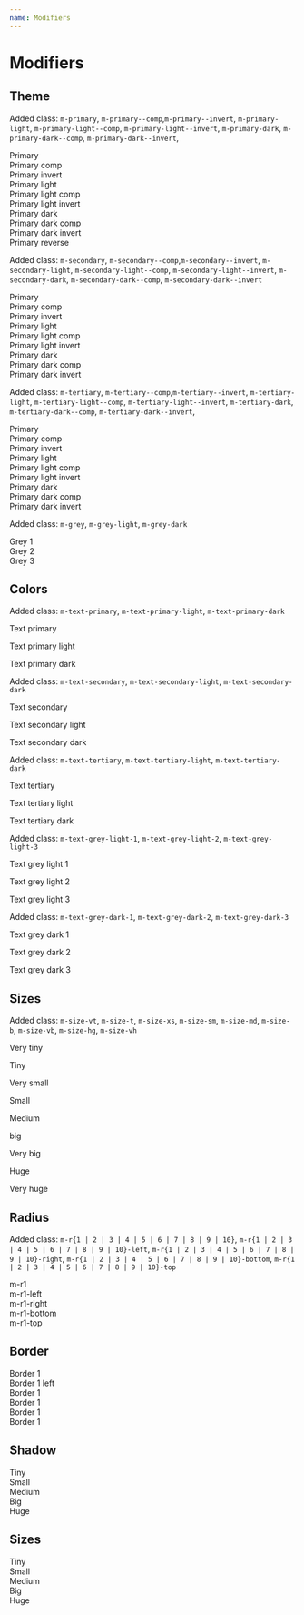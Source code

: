 ```yaml
---
name: Modifiers
---
```



# Modifiers

## Theme

Added class: `m-primary`, `m-primary--comp`,`m-primary--invert`, `m-primary-light`, `m-primary-light--comp`, `m-primary-light--invert`, `m-primary-dark`, `m-primary-dark--comp`, `m-primary-dark--invert`,

<DocumentationWrapper>
  <div class="m-primary u-tc">
   Primary
  </div>
   <div class="m-primary--comp u-tc">
   Primary comp
  </div>
    <div class="m-primary--invert u-tc">
   Primary invert
  </div>
  <div class="m-primary-light u-tc">
   Primary light
  </div>
  <div class="m-primary-light--comp u-tc">
   Primary light comp
  </div>
  <div class="m-primary-light--invert u-tc">
   Primary light invert
  </div>
  <div class="m-primary-dark u-tc">
   Primary dark
  </div>
  <div class="m-primary-dark--comp u-tc">
   Primary dark comp
  </div>
  <div class="m-primary-dark--invert u-tc">
   Primary dark invert
  </div>
  <div class="m-primary--reverse u-tc">
   Primary reverse
  </div>
</DocumentationWrapper>

Added class: `m-secondary`, `m-secondary--comp`,`m-secondary--invert`, `m-secondary-light`, `m-secondary-light--comp`, `m-secondary-light--invert`, `m-secondary-dark`, `m-secondary-dark--comp`, `m-secondary-dark--invert`

<DocumentationWrapper>
  <div class="m-secondary u-tc">
   Primary
  </div>
   <div class="m-secondary--comp u-tc">
   Primary comp
  </div>
    <div class="m-secondary--invert u-tc">
   Primary invert
  </div>
  <div class="m-secondary-light u-tc">
   Primary light
  </div>
  <div class="m-secondary-light--comp u-tc">
   Primary light comp
  </div>
  <div class="m-secondary-light--invert u-tc">
   Primary light invert
  </div>
  <div class="m-secondary-dark u-tc">
   Primary dark
  </div>
  <div class="m-secondary-dark--comp u-tc">
   Primary dark comp
  </div>
  <div class="m-secondary-dark--invert u-tc">
   Primary dark invert
  </div>
</DocumentationWrapper>

Added class: `m-tertiary`, `m-tertiary--comp`,`m-tertiary--invert`, `m-tertiary-light`, `m-tertiary-light--comp`, `m-tertiary-light--invert`, `m-tertiary-dark`, `m-tertiary-dark--comp`, `m-tertiary-dark--invert`,

<DocumentationWrapper>
  <div class="m-tertiary u-tc">
   Primary
  </div>
   <div class="m-tertiary--comp u-tc">
   Primary comp
  </div>
    <div class="m-tertiary--invert u-tc">
   Primary invert
  </div>
  <div class="m-tertiary-light u-tc">
   Primary light
  </div>
  <div class="m-tertiary-light--comp u-tc">
   Primary light comp
  </div>
  <div class="m-tertiary-light--invert u-tc">
   Primary light invert
  </div>
  <div class="m-tertiary-dark u-tc">
   Primary dark
  </div>
  <div class="m-tertiary-dark--comp u-tc">
   Primary dark comp
  </div>
  <div class="m-tertiary-dark--invert u-tc">
   Primary dark invert
  </div>
</DocumentationWrapper>

Added class: `m-grey`, `m-grey-light`, `m-grey-dark`

<DocumentationWrapper>
  <div class="m-grey-1 u-tc">
   Grey 1
  </div>
  <div class="m-grey-2 u-tc">
   Grey 2
  </div>
  <div class="m-grey-3 u-tc">
   Grey 3
  </div>
</DocumentationWrapper>

## Colors

Added class: `m-text-primary`, `m-text-primary-light`, `m-text-primary-dark`

<DocumentationWrapper>
  <p class="m-text-primary">Text primary</p>
  <p class="m-text-primary-light">Text primary light</p>
  <p class="m-text-primary-dark">Text primary dark</p>
</DocumentationWrapper>

Added class: `m-text-secondary`, `m-text-secondary-light`, `m-text-secondary-dark`

<DocumentationWrapper>
  <p class="m-text-secondary">Text secondary</p>
  <p class="m-text-secondary-light">Text secondary light</p>
  <p class="m-text-secondary-dark">Text secondary dark</p>
</DocumentationWrapper>

Added class: `m-text-tertiary`, `m-text-tertiary-light`, `m-text-tertiary-dark`

<DocumentationWrapper>
  <p class="m-text-tertiary">Text tertiary</p>
  <p class="m-text-tertiary-light">Text tertiary light</p>
  <p class="m-text-tertiary-dark">Text tertiary dark</p>
</DocumentationWrapper>

Added class: `m-text-grey-light-1`, `m-text-grey-light-2`, `m-text-grey-light-3`

<DocumentationWrapper>
  <p class="m-text-grey-light-1">Text grey light 1</p>
  <p class="m-text-grey-light-2">Text grey light 2</p>
  <p class="m-text-grey-light-3">Text grey light 3</p>
</DocumentationWrapper>

Added class: `m-text-grey-dark-1`, `m-text-grey-dark-2`, `m-text-grey-dark-3`

<DocumentationWrapper>
  <p class="m-text-grey-dark-1">Text grey dark 1</p>
  <p class="m-text-grey-dark-2">Text grey dark 2</p>
  <p class="m-text-grey-dark-3">Text grey dark 3</p>
</DocumentationWrapper>

## Sizes

Added class: `m-size-vt`, `m-size-t`, `m-size-xs`, `m-size-sm`, `m-size-md`, `m-size-b`, `m-size-vb`, `m-size-hg`, `m-size-vh`

<DocumentationWrapper>
<p class="m-size-xt">Very tiny</p>
<p class="m-size-ty">Tiny</p>
<p class="m-size-xs">Very small</p>
<p class="m-size-sm">Small</p>
<p class="m-size-md">Medium</p>
<p class="m-size-lg">big</p>
<p class="m-size-xl">Very big</p>
<p class="m-size-hg">Huge</p>
<p class="m-size-xh">Very huge</p>
</DocumentationWrapper>

## Radius

Added class: `m-r{1 | 2 | 3 | 4 | 5 | 6 | 7 | 8 | 9 | 10}`, `m-r{1 | 2 | 3 | 4 | 5 | 6 | 7 | 8 | 9 | 10}-left`, `m-r{1 | 2 | 3 | 4 | 5 | 6 | 7 | 8 | 9 | 10}-right`, `m-r{1 | 2 | 3 | 4 | 5 | 6 | 7 | 8 | 9 | 10}-bottom`, `m-r{1 | 2 | 3 | 4 | 5 | 6 | 7 | 8 | 9 | 10}-top`

<DocumentationWrapper>
<div class="m-radius-xt m-primary u-tc u-mb-md">m-r1</div>
</DocumentationWrapper>

<DocumentationWrapper>
<div class="m-radius-xt--left m-primary u-tc u-mb-md">m-r1-left</div>
</DocumentationWrapper>

<DocumentationWrapper>
<div class="m-radius-xt--right m-primary u-tc u-mb-md">m-r1-right</div>
</DocumentationWrapper>

<DocumentationWrapper>
<div class="m-radius-xt--bottom m-primary u-tc u-mb-md">m-r1-bottom</div>
</DocumentationWrapper>

<DocumentationWrapper>
<div class="m-radius-xt--top m-primary u-tc u-mb-md">m-r1-top</div>
</DocumentationWrapper>

## Border

<DocumentationWrapper>
  <div class="m-border-xs">Border 1</div>
  <div class="m-border-xs--left">Border 1 left</div>
  <div class="m-border-xs--right">Border 1</div>
  <div class="m-border-xs--top">Border 1</div>
  <div class="m-border-xs-secondary--top">Border 1</div>
  <div class="m-border-xs-primary">Border 1</div>
</DocumentationWrapper>

## Shadow

<DocumentationWrapper>
  <div class="m-sw-ty--dark u-mb-md">Tiny</div>
  <div class="m-sw-sm--light u-mb-md">Small</div>
  <div class="m-sw-md--dark u-mb-md">Medium</div>
  <div class="m-sw-bg--light u-mb-md">Big</div>
  <div class="m-sw-hg--dark">Huge</div>
</DocumentationWrapper>

## Sizes

<DocumentationWrapper>
  <div class="m-size-xt">Tiny</div>
  <div class="m-sw-sm--light u-mb-md">Small</div>
  <div class="m-sw-md--dark u-mb-md">Medium</div>
  <div class="m-sw-bg--light u-mb-md">Big</div>
  <div class="m-sw-hg--dark">Huge</div>
</DocumentationWrapper>

